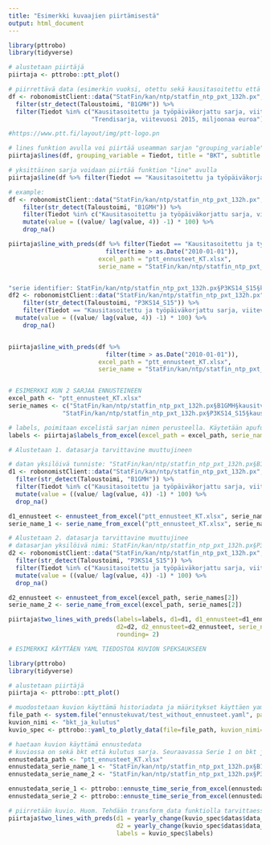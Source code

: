 ```yaml
---
title: "Esimerkki kuvaajien piirtämisestä"
output: html_document
---
```


```r
library(pttrobo)
library(tidyverse)
```

```r
# alustetaan piirtäjä
piirtaja <- pttrobo::ptt_plot()

# piirrettävä data (esimerkin vuoksi, otettu sekä kausitasoitettu että trendisarja)
df <- robonomistClient::data("StatFin/kan/ntp/statfin_ntp_pxt_132h.px", tidy_time=TRUE) %>%
  filter(str_detect(Taloustoimi, "B1GMH")) %>%
  filter(Tiedot %in% c("Kausitasoitettu ja työpäiväkorjattu sarja, viitevuosi 2015, miljoonaa euroa",
                       "Trendisarja, viitevuosi 2015, miljoonaa euroa"))

#https://www.ptt.fi/layout/img/ptt-logo.pn

# lines funktion avulla voi piirtää useamman sarjan "grouping_variable" hyödyntäen
piirtaja$lines(df, grouping_variable = Tiedot, title = "BKT", subtitle = "Vertailu kausitasoitettuun sarjaan", lahde = "Tilastokeskus", yksikko = "€")

# yksittäinen sarja voidaan piirtää funktion "line" avulla
piirtaja$line(df %>% filter(Tiedot == "Kausitasoitettu ja työpäiväkorjattu sarja, viitevuosi 2015, miljoonaa euroa"), title = "BKT", lahde = "Tilastokeskus")

# example:
df <- robonomistClient::data("StatFin/kan/ntp/statfin_ntp_pxt_132h.px", tidy_time = TRUE) %>%
    filter(str_detect(Taloustoimi, "B1GMH")) %>%
    filter(Tiedot %in% c("Kausitasoitettu ja työpäiväkorjattu sarja, viitevuosi 2015, miljoonaa euroa")) %>% 
    mutate(value = ((value/ lag(value, 4)) -1) * 100) %>%
    drop_na()

piirtaja$line_with_preds(df %>% filter(Tiedot == "Kausitasoitettu ja työpäiväkorjattu sarja, viitevuosi 2015, miljoonaa euroa") %>% 
                           filter(time > as.Date("2010-01-01")), 
                         excel_path = "ptt_ennusteet_KT.xlsx",
                         serie_name = "StatFin/kan/ntp/statfin_ntp_pxt_132h.px§B1GMH§kausitvv2015")


"serie identifier: StatFin/kan/ntp/statfin_ntp_pxt_132h.px§P3KS14_S15§kausitvv2015"
df2 <- robonomistClient::data("StatFin/kan/ntp/statfin_ntp_pxt_132h.px", tidy_time = TRUE) %>%
    filter(str_detect(Taloustoimi, "P3KS14_S15")) %>%
    filter(Tiedot == "Kausitasoitettu ja työpäiväkorjattu sarja, viitevuosi 2015, miljoonaa euroa") %>% 
  mutate(value = ((value/ lag(value, 4)) -1) * 100) %>%
    drop_na()


piirtaja$line_with_preds(df %>% 
                           filter(time > as.Date("2010-01-01")), 
                         excel_path = "ptt_ennusteet_KT.xlsx",
                         serie_name = "StatFin/kan/ntp/statfin_ntp_pxt_132h.px§P3KS14_S15§kausitvv2015")


# ESIMERKKI KUN 2 SARJAA ENNUSTEINEEN
excel_path <- "ptt_ennusteet_KT.xlsx"
serie_names <- c("StatFin/kan/ntp/statfin_ntp_pxt_132h.px§B1GMH§kausitvv2015",
               "StatFin/kan/ntp/statfin_ntp_pxt_132h.px§P3KS14_S15§kausitvv2015")

# labels, poimitaan excelistä sarjan nimen perusteella. Käytetään apufunktiota.
labels <- piirtaja$labels_from_excel(excel_path = excel_path, serie_name = serie_names[1])

# Alustetaan 1. datasarja tarvittavine muuttujineen

# datan yksilöivä tunniste: "StatFin/kan/ntp/statfin_ntp_pxt_132h.px§B1GMH§kausitvv2015"
d1 <- robonomistClient::data("StatFin/kan/ntp/statfin_ntp_pxt_132h.px", tidy_time = TRUE) %>%
  filter(str_detect(Taloustoimi, "B1GMH")) %>%
  filter(Tiedot %in% c("Kausitasoitettu ja työpäiväkorjattu sarja, viitevuosi 2015, miljoonaa euroa")) %>%
  mutate(value = ((value/ lag(value, 4)) -1) * 100) %>%
  drop_na()

d1_ennusteet <- ennusteet_from_excel("ptt_ennusteet_KT.xlsx", serie_names[1])
serie_name_1 <- serie_name_from_excel("ptt_ennusteet_KT.xlsx", serie_names[1])

# Alustetaan 2. datasarja tarvittavine muuttujinee
# datasarjan yksilöivä nimi: StatFin/kan/ntp/statfin_ntp_pxt_132h.px§P3KS14_S15§kausitvv2015
d2 <- robonomistClient::data("StatFin/kan/ntp/statfin_ntp_pxt_132h.px", tidy_time = TRUE) %>%
  filter(str_detect(Taloustoimi, "P3KS14_S15")) %>%
  filter(Tiedot %in% c("Kausitasoitettu ja työpäiväkorjattu sarja, viitevuosi 2015, miljoonaa euroa")) %>%
  mutate(value = ((value/ lag(value, 4)) -1) * 100) %>%
  drop_na()

d2_ennusteet <- ennusteet_from_excel(excel_path, serie_names[2])
serie_name_2 <- serie_name_from_excel(excel_path, serie_names[2])

piirtaja$two_lines_with_preds(labels=labels, d1=d1, d1_ennusteet=d1_ennusteet, serie_name_1 = serie_name_1,
                              d2=d2, d2_ennusteet=d2_ennusteet, serie_name_2 = serie_name_2,
                              rounding= 2) 
```


```r
# ESIMERKKI KÄYTTÄEN YAML TIEDOSTOA KUVION SPEKSAUKSEEN

library(pttrobo)
library(tidyverse)

# alustetaan piirtäjä
piirtaja <- pttrobo::ptt_plot()

# muodostetaan kuvion käyttämä historiadata ja määritykset käyttäen yaml tiedostoa
file_path <- system.file("ennustekuvat/test_without_ennusteet.yaml", package="pttrobo")
kuvion_nimi <- "bkt_ja_kulutus"
kuvio_spec <- pttrobo::yaml_to_plotly_data(file=file_path, kuvion_nimi=kuvion_nimi)

# haetaan kuvion käyttämä ennustedata 
# kuviossa on sekä bkt että kulutus sarja. Seuraavassa Serie 1 on bkt ja serie 2 kulutus.
ennustedata_path <- "ptt_ennusteet_KT.xlsx"
ennustedata_serie_name_1 <- "StatFin/kan/ntp/statfin_ntp_pxt_132h.px§B1GMH§kausitvv2015"
ennustedata_serie_name_2 <- "StatFin/kan/ntp/statfin_ntp_pxt_132h.px§P3KS14_S15§kausitvv2015"

ennustedata_serie_1 <- pttrobo::ennuste_time_serie_from_excel(ennustedata_path, ennustedata_serie_name_1)
ennustedata_serie_2 <- pttrobo::ennuste_time_serie_from_excel(ennustedata_path, ennustedata_serie_name_2)

# piirretään kuvio. Huom. Tehdään transform_data funktiolla tarvittaessa vuosimuutos transformaatio
piirtaja$two_lines_with_preds(d1 = yearly_change(kuvio_spec$datas$data_1$data), d1_ennusteet = ennustedata_serie_1, serie_name_1 = kuvio_spec$datas$data_1$serie_name,
                              d2 = yearly_change(kuvio_spec$datas$data_2$data), d2_ennusteet = ennustedata_serie_2, serie_name_2 = kuvio_spec$datas$data_2$serie_name,
                              labels = kuvio_spec$labels)


```
